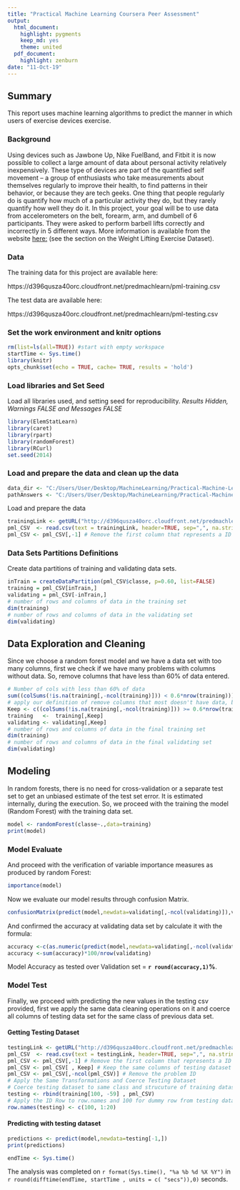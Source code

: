 ---
title: "Practical Machine Learning Coursera Peer Assessment"
output:
  html_document:
    highlight: pygments
    keep_md: yes
    theme: united
  pdf_document:
    highlight: zenburn
date: "11-Oct-19"
---

## Summary

This report uses machine learning algorithms to predict the manner in which users of exercise devices exercise. 


### Background

Using devices such as Jawbone Up, Nike FuelBand, and Fitbit it is now possible to collect a large amount of data about personal activity relatively inexpensively. These type of devices are part of the quantified self movement – a group of enthusiasts who take measurements about themselves regularly to improve their health, to find patterns in their behavior, or because they are tech geeks. One thing that people regularly do is quantify how much of a particular activity they do, but they rarely quantify how well they do it. In this project, your goal will be to use data from accelerometers on the belt, forearm, arm, and dumbell of 6 participants. They were asked to perform barbell lifts correctly and incorrectly in 5 different ways. More information is available from the website [here:](http://groupware.les.inf.puc-rio.br/har) (see the section on the Weight Lifting Exercise Dataset). 

### Data 

The training data for this project are available here: 

https://d396qusza40orc.cloudfront.net/predmachlearn/pml-training.csv

The test data are available here: 

https://d396qusza40orc.cloudfront.net/predmachlearn/pml-testing.csv


### Set the work environment and knitr options

```{r setoptions}
rm(list=ls(all=TRUE)) #start with empty workspace
startTime <- Sys.time()
library(knitr)
opts_chunk$set(echo = TRUE, cache= TRUE, results = 'hold')
```

### Load libraries and Set Seed

Load all libraries used, and setting seed for reproducibility. *Results Hidden, Warnings FALSE and Messages FALSE*

```{r library_calls, message=FALSE, warning=FALSE, results='hide'}
library(ElemStatLearn)
library(caret)
library(rpart)
library(randomForest)
library(RCurl)
set.seed(2014)
```

### Load and prepare the data and clean up the data

```{r Ass_Dir Hide, echo=FALSE}
data_dir <- "C:/Users/User/Desktop/MachineLearning/Practical-Machine-Learning-Peer-Assessment-1";
pathAnswers <- "C:/Users/User/Desktop/MachineLearning/Practical-Machine-Learning-Peer-Assessment-1/"
```


Load and prepare the data

```{r load_prep_call}
trainingLink <- getURL("http://d396qusza40orc.cloudfront.net/predmachlearn/pml-training.csv")
pml_CSV  <- read.csv(text = trainingLink, header=TRUE, sep=",", na.strings=c("NA",""))
pml_CSV <- pml_CSV[,-1] # Remove the first column that represents a ID Row
```

### Data Sets Partitions Definitions

Create data partitions of training and validating data sets.

```{r dataPart}
inTrain = createDataPartition(pml_CSV$classe, p=0.60, list=FALSE)
training = pml_CSV[inTrain,]
validating = pml_CSV[-inTrain,]
# number of rows and columns of data in the training set
dim(training)
# number of rows and columns of data in the validating set
dim(validating)
```
## Data Exploration and Cleaning

Since we choose a random forest model and we have a data set with too many columns, first we check if we have many problems with columns without data. So, remove columns that have less than 60% of data entered.

```{r CkNA, echo=TRUE, results='asis'}
# Number of cols with less than 60% of data
sum((colSums(!is.na(training[,-ncol(training)])) < 0.6*nrow(training)))
# apply our definition of remove columns that most doesn't have data, before its apply to the model.
Keep <- c((colSums(!is.na(training[,-ncol(training)])) >= 0.6*nrow(training)))
training   <-  training[,Keep]
validating <- validating[,Keep]
# number of rows and columns of data in the final training set
dim(training)
# number of rows and columns of data in the final validating set
dim(validating)
```

## Modeling
In random forests, there is no need for cross-validation or a separate test set to get an unbiased estimate of the test set error. It is estimated internally, during the execution. So, we proceed with the training the model (Random Forest) with the training data set.

```{r rf_apply}
model <- randomForest(classe~.,data=training)
print(model)
```

### Model Evaluate
And proceed with the verification of variable importance measures as produced by random Forest:

```{r CkImportVar}
importance(model)
```

Now we evaluate our model results through confusion Matrix.

```{r confMx}
confusionMatrix(predict(model,newdata=validating[,-ncol(validating)]),validating$classe)
```

And confirmed the accuracy at validating data set by calculate it with the formula:

```{r CAccur}
accuracy <-c(as.numeric(predict(model,newdata=validating[,-ncol(validating)])==validating$classe))
accuracy <-sum(accuracy)*100/nrow(validating)
```

Model Accuracy as tested over Validation set = **`r round(accuracy,1)`%**.  

### Model Test

Finally, we proceed with predicting the new values in the testing csv provided, first we apply the same data cleaning operations on it and coerce all columns of testing data set for the same class of previous data set. 

#### Getting Testing Dataset

```{r GetTestData}
testingLink <- getURL("http://d396qusza40orc.cloudfront.net/predmachlearn/pml-testing.csv")
pml_CSV  <- read.csv(text = testingLink, header=TRUE, sep=",", na.strings=c("NA",""))
pml_CSV <- pml_CSV[,-1] # Remove the first column that represents a ID Row
pml_CSV <- pml_CSV[ , Keep] # Keep the same columns of testing dataset
pml_CSV <- pml_CSV[,-ncol(pml_CSV)] # Remove the problem ID
# Apply the Same Transformations and Coerce Testing Dataset
# Coerce testing dataset to same class and strucuture of training dataset 
testing <- rbind(training[100, -59] , pml_CSV) 
# Apply the ID Row to row.names and 100 for dummy row from testing dataset 
row.names(testing) <- c(100, 1:20)
```

#### Predicting with testing dataset

```{r PredictingTestingResults}
predictions <- predict(model,newdata=testing[-1,])
print(predictions)
```



```{r cache=FALSE}
endTime <- Sys.time()
```
The analysis was completed on `r format(Sys.time(), "%a %b %d %X %Y")`  in `r round(difftime(endTime, startTime , units = c( "secs")),0)` seconds.